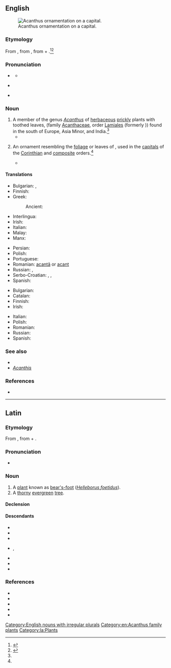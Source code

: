 {{also|Acanthus|-acanthus}}
==English==
[[File:Acanthusornament, Nordisk familjebok.PNG|thumb|Acanthus ornamentation on a capital.]]

===Etymology===
From {{bor|en|la|acanthus}}, from {{der|en|grc|ἄκανθος}}, from {{m|grc|ἀκή||thorn}} + {{m|grc|ἄνθος||flower}}.<ref name=WI3>{{R:MW3 1976}}</ref><ref name=SOED>{{R:SOED5}}</ref>

===Pronunciation===
* {{a|RP}} {{IPA|en|/əˈkæn.θəs/}}
** {{audio|en|LL-Q1860 (eng)-Vealhurl-acanthus.wav|Audio (UK)}}
* {{a|US}} {{IPA|en|/əˈkæn.θəs/}}
* {{rhymes|en|ænθəs|s=3}}

===Noun===
{{en-noun|+|acanthi}}

# A member of the genus ''[[Acanthus]]'' of [[herbaceous]] [[prickly]] plants with toothed leaves, (family [[Acanthaceae]], order [[Lamiales]] (formerly {{taxlink|Scrophulariales|order|ver=210204}})) found in the south of Europe, Asia Minor, and India.{{defdate|First attested in the mid 16th century.}}<ref name=SOED/>
#* {{quote-book|en|year=1834|author={{w|Letitia Elizabeth Landon}}|title=Francesca Carrara|volume=1|pages=255-256|text=The picture before which they paused represented one of those ruined fountains so common to Italy. Francesca gazed upon it as if it had been an old friend: many a time, beside such a one, with its curved and broken marble, had she wreathed the '''acanthus''' that hung around it, the green and trailing foliage so profuse in the South, into shapes even more fanciful than those which once suggested the Corinthian capital.}}
#: {{syn|en|bear's breech|bear's breeches|bear's-breech|q3=rare}}
# {{lb|en|architectural element}} An ornament resembling the [[foliage]] or leaves of {{taxlink|Acanthus spinosus|species}}, used in the [[capital]]s of the [[Corinthian]] and [[composite]] orders.{{defdate|First attested in the mid 18th century.}}<ref name=SOED/>
#* {{quote-journal|en|year=1994|month=March|work=Journal of the Society of Architectural Historians|title=Early Christian and Byzantine Architecture, an Annotated Bibliography and Historiography by W. Eugene Kleinbauer|author=R Ousterhout |volume=53|number=1|passage=It is difficult to imagine that Bernard of Clairvaux was gullible enough to accept dozens of historiated windows, grisaille fields of griffins, mosaic pavements, carved '''acanthus''' capitals, inhabited vine columns, and golden altarware on the strength of the justifications offered by a single window, one tympanum, and Suger's libelli}}

====Translations====
{{trans-top|plant}}
* Bulgarian: {{t|bg|акантус}}, {{t|bg|синя шапка}}
* Finnish: {{t+|fi|akantti}}
* Greek: {{t+|el|άκανθα|f}}
*: Ancient: {{t|grc|ἄκανθος|f}}
* Interlingua: {{t|ia|acantho}}
* Irish: {{t|ga|acantas|m}}
* Italian: {{t+|it|acanto}}
* Malay: {{t|ms|akantus}}
* Manx: {{t|gv|jialg|f}}
{{trans-mid}}
* Persian: {{t+|fa|کنگر|tr=kangar|sc=fa-Arab}}
* Polish: {{t+|pl|akant|m-in}}
* Portuguese: {{t+|pt|acanto|m}}
* Romanian: [[acantă]] {{g|f}} or [[acant]]
* Russian: {{t+|ru|ака́нт|m}}, {{t|ru|медве́жья ла́па|f}}
* Serbo-Croatian: {{t|sh|bodljikara|f}}, {{t+|sh|primog|m}}, {{t+|sh|tratorak|m}}
* Spanish: {{t+|es|acanto|m}}
{{trans-bottom}}

{{trans-top|ornament}}
* Bulgarian: {{t|bg|акант}}
* Catalan: {{t|ca|acant|m}}
* Finnish: {{t+|fi|akantti}}
* Irish: {{t|ga|duille acantais|m}}
{{trans-mid}}
* Italian: {{t+|it|acanto|m}}
* Polish: {{t+|pl|akant|m-in}}
* Romanian: {{t+|ro|acantă|f}}
* Russian: {{t+|ru|ака́нт|m}}
* Spanish: {{t+|es|acanto|m}}
{{trans-bottom}}

===See also===
* {{l|en|acantha}}
* ''[[Acanthis]]''

===References===
<references/>
* {{R:Webster 1913}}

[[Category:English nouns with irregular plurals]]
[[Category:en:Acanthus family plants]]

----

==Latin==

===Etymology===
From {{der|la|grc|ἄκανθος}}, from {{m|grc|ἀκή||thorn}} + {{m|grc|ἄνθος||flower}}.

===Pronunciation===
* {{la-IPA|acanthus}}

===Noun===
{{la-noun|acanthus<2>}}

# A [[plant]] known as [[bear's-foot]] (''[[Helleborus foetidus]]'').
# A [[thorny]] [[evergreen]] [[tree]].

====Declension====
{{la-ndecl|acanthus<2>}}

====Descendants====
{{top4}}
* {{desc|ca|acant|bor=1}}
* {{desc|en|acanthus|bor=1}}
* {{desctree|fr|acanthe|bor=1}}
* {{desc|ga|acanta-|bor=1}}, {{l|ga|acantas}}
* {{desc|it|acanto|bor=1}}
* {{desc|pt|acanto|bor=1}}
* {{desc|es|acanto|bor=1}}
{{bottom}}

===References===
* {{R:Elementary Lewis}}
* {{R:PersEnc}}
* {{R:Peck}}
* {{R:Smith's Persons}}
* {{R:Smith's Geography}}

[[Category:la:Plants]]